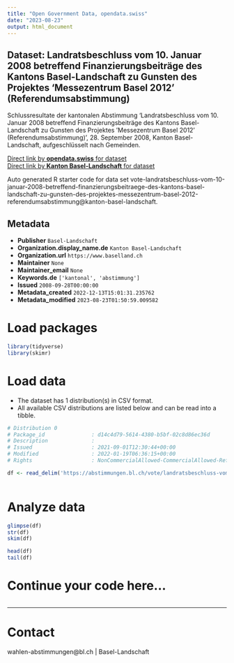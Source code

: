 ```yaml
---
title: "Open Government Data, opendata.swiss"
date: "2023-08-23"
output: html_document
---
```


## Dataset: Landratsbeschluss vom 10. Januar 2008 betreffend Finanzierungsbeiträge des Kantons Basel-Landschaft zu Gunsten des Projektes 'Messezentrum Basel 2012' (Referendumsabstimmung)

Schlussresultate der kantonalen Abstimmung 'Landratsbeschluss vom 10. Januar 2008 betreffend Finanzierungsbeiträge des Kantons Basel-Landschaft zu Gunsten des Projektes 'Messezentrum Basel 2012' (Referendumsabstimmung)', 28. September 2008, Kanton Basel-Landschaft, aufgeschlüsselt nach Gemeinden.

[Direct link by **opendata.swiss** for dataset](https://opendata.swiss/de/dataset/landratsbeschluss-vom-10-januar-2008-betreffend-finanzierungsbeitrage-des-kantons-basel-landsch)<br>
[Direct link by **Kanton Basel-Landschaft** for dataset](https://abstimmungen.bl.ch/vote/landratsbeschluss-vom-10-januar-2008-betreffend-finanzierungsbeitraege-des-kantons-basel-landschaft-zu-gunsten-des-projektes-messezentrum-basel-2012-referendumsabstimmung/data)

Auto generated R starter code for data set vote-landratsbeschluss-vom-10-januar-2008-betreffend-finanzierungsbeitraege-des-kantons-basel-landschaft-zu-gunsten-des-projektes-messezentrum-basel-2012-referendumsabstimmung@kanton-basel-landschaft.

## Metadata

- **Publisher** `Basel-Landschaft`
- **Organization.display_name.de** `Kanton Basel-Landschaft`
- **Organization.url** `https://www.baselland.ch`
- **Maintainer** `None`
- **Maintainer_email** `None`
- **Keywords.de** `['kantonal', 'abstimmung']`
- **Issued** `2008-09-28T00:00:00`
- **Metadata_created** `2022-12-13T15:01:31.235762`
- **Metadata_modified** `2023-08-23T01:50:59.009582`


# Load packages

```r

library(tidyverse)
library(skimr)

```

# Load data

-   The dataset has 1 distribution(s) in CSV format.
-   All available CSV distributions are listed below and can be read into a tibble.

```r

# Distribution 0
# Package_id               : d14c4d79-5614-4380-b5bf-02c8d86ec36d
# Description              : 
# Issued                   : 2021-09-01T12:30:44+00:00
# Modified                 : 2022-01-19T06:36:15+00:00
# Rights                   : NonCommercialAllowed-CommercialAllowed-ReferenceRequired

df <- read_delim('https://abstimmungen.bl.ch/vote/landratsbeschluss-vom-10-januar-2008-betreffend-finanzierungsbeitraege-des-kantons-basel-landschaft-zu-gunsten-des-projektes-messezentrum-basel-2012-referendumsabstimmung/data-csv')



```

# Analyze data

```r

glimpse(df)
str(df)
skim(df)

head(df)
tail(df)

```

# Continue your code here...

```r

```

------------------------------------------------------------------------

# Contact

wahlen-abstimmungen@bl.ch | Basel-Landschaft
